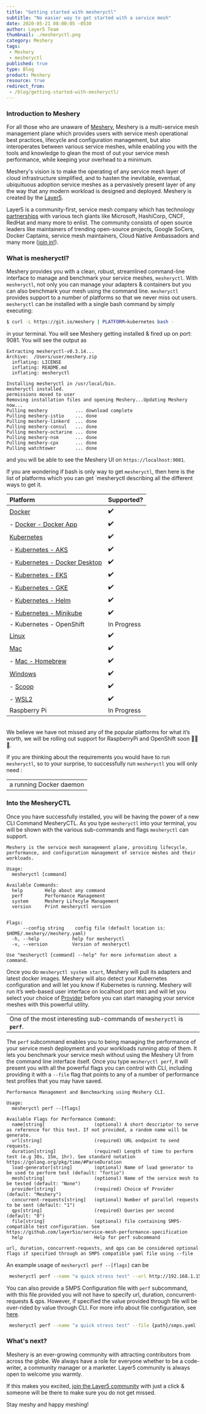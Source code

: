 ```yaml
---
title: "Getting started with mesheryctl"
subtitle: "No easier way to get started with a service mesh"
date: 2020-05-21 08:00:05 -0530
author: Layer5 Team
thumbnail: ./mesheryctl.png
category: Meshery
tags:
 - Meshery
 - mesheryctl
published: true
type: Blog
product: Meshery
resource: true
redirect_from:
 - /blog/getting-started-with-mesheryctl/
---
```




<BlogWrapper>

### Introduction to Meshery

For all those who are unaware of <a href="/meshery">Meshery</a>, Meshery is a multi-service mesh management plane which provides users with service mesh operational best practices, lifecycle and configuration management, but also interoperates between various service meshes, while enabling you with the tools and knowledge to glean the most of out your service mesh performance, while keeping your overhead to a minimum.

Meshery's vision is to make the operating of any service mesh layer of cloud infrastructure simplified, and to hasten the inevitable, eventual, ubiquituous adoption service meshes as a pervasively present layer of any the way that any modern workload is designed and deployed. Meshery is created by the <a href="/community">Layer5</a>.

Layer5 is a community-first, service mesh company which has technology <a href="partners">partnerships</a> with various tech giants like Microsoft, HashiCorp, CNCF, RedHat and many more to enlist. The community consists of open source leaders like maintainers of trending open-source projects, Google SoCers, Docker Captains, service mesh maintainers, Cloud Native Ambassadors and many more (<a href="http://slack.layer5.io">join in!</a>).


### What is mesheryctl?

Meshery provides you with a clean, robust, streamlined command-line interface to manage and benchmark your service meshes, `mesheryctl`. With `mesheryctl`, not only you can manage your adapters & containers but you can also benchmark your mesh using the command line. `mesheryctl` provides support to a number of platforms so that we never miss out users. `mesheryctl` can be installed with a single bash command by simply executing:

```bash
$ curl -L https://git.io/meshery | PLATFORM=kubernetes bash -
````

in your terminal. You will see Meshery getting installed & fired up on port: 9081.
You will see the output as


```
Extracting mesheryctl-v0.3.14...
Archive:  /Users/user/meshery.zip
  inflating: LICENSE
  inflating: README.md
  inflating: mesheryctl

Installing mesheryctl in /usr/local/bin.
mesheryctl installed.
permissions moved to user
Removing installation files and opening Meshery...Updating Meshery now...
Pulling meshery          ... download complete
Pulling meshery-istio    ... done
Pulling meshery-linkerd  ... done
Pulling meshery-consul   ... done
Pulling meshery-octarine ... done
Pulling meshery-nsm      ... done
Pulling meshery-cpx      ... done
Pulling watchtower       ... done
```

and you will be able to see the Meshery UI on `https://localhost:9081`.

If you are wondering if bash is only way to get `mesheryctl`, then here is the list of platforms which you can get `mesheryctl describing all the different ways to get it.

<table className="table-1" align="center">
<thead>
    <tr>
    <th align="left">Platform</th>
    <th >Supported?</th>
    </tr>
</thead>
<tbody>
    <tr>
    <td ><a href="https://docs.meshery.io/installation/platforms/docker">Docker</a></td>
    <td className="text-centre">✔️</td>
    </tr>
    <tr>
    <td> - <a href="https://docs.meshery.io/installation/platforms/docker">Docker - Docker App</a></td>
    <td className="text-centre">✔️</td>
    </tr>
    <tr>
    <td><a href="https://docs.meshery.io/installation/platforms/kubernetes">Kubernetes</a></td>
    <td className="text-centre">✔️</td>
    </tr>
    <tr>
    <td> - <a href="https://docs.meshery.io/installation/platforms/aks">Kubernetes - AKS</a></td>
    <td className="text-centre">✔️</td>
    </tr>
    <tr>
    <td> - <a href="https://docs.meshery.io/installation/quick-start">Kubernetes - Docker Desktop</a></td>
    <td className="text-centre">✔️</td>
    </tr>
    <tr>
    <td> - <a href="https://docs.meshery.io/installation/platforms/eks">Kubernetes - EKS</a></td>
    <td className="text-centre">✔️</td>
    </tr>
    <tr>
    <td> - <a href="https://docs.meshery.io/installation/platforms/gke">Kubernetes - GKE</a></td>
    <td className="text-centre">✔️</td>
    </tr>
    <tr>
    <td> - <a href="https://docs.meshery.io/installation/platforms/kubernetes#helm">Kubernetes - Helm</a></td>
    <td className="text-centre">✔️</td>
    </tr>
    <tr>
    <td> - <a href="https://docs.meshery.io/installation/platforms/minikube">Kubernetes - Minikube</a></td>
    <td className="text-centre">✔️</td>
    </tr>
    <tr>
    <td> - Kubernetes - OpenShift</td>
    <td className="text-centre">In Progress</td>
    </tr>
    <tr>
    <td><a href="https://docs.meshery.io/installation/quick-start">Linux</a></td>
    <td className="text-centre">✔️</td>
    </tr>
    <tr>
    <td><a href="https://docs.meshery.io/installation/quick-start">Mac</a></td>
    <td className="text-centre">✔️</td>
    </tr>
    <tr>
    <td> - <a href="https://docs.meshery.io/installation/mesheryctl#homebrew">Mac - Homebrew</a></td>
    <td className="text-centre">✔️</td>
    </tr>
    <tr>
    <td><a href="https://docs.meshery.io/installation/platforms/windows">Windows</a></td>
    <td className="text-centre">✔️</td>
    </tr>
    <tr>
    <td> - <a href="https://docs.meshery.io/installation/mesheryctl#scoop">Scoop</a></td>
    <td className="text-centre">✔️</td>
    </tr>
    <tr>
    <td> - <a href="https://docs.meshery.io/installation/platforms/windows#wsl">WSL2</a></td>
    <td className="text-centre">✔️</td>
    </tr>
    <tr>
    <td>Raspberry Pi</td>
    <td className="text-centre">In Progress</td>
    </tr>
</tbody>
</table>

<br/>
We believe we have not missed any of the popular platforms for what it’s worth, we will be rolling out support for RaspberryPi and OpenShift soon 🎉🎉🎉.

If you are thinking about the requirements you would have to run `mesheryctl`, so to your surprise, to successfully run `mesheryctl` you will only need :

<table align="center" className="table-box"><tbody><tr><td className="text-centre">a running Docker daemon</td></tr></tbody></table>

### Into the MesheryCTL

Once you have successfully installed, you will be having the power of a new CLI Command MesheryCTL. As you type `mesheryctl` into your terminal, you will be shown with the various sub-commands and flags `mesheryctl` can support.

```
Meshery is the service mesh management plane, providing lifecycle, performance, and configuration management of service meshes and their workloads.

Usage:
  mesheryctl [command]

Available Commands:
  help        Help about any command
  perf        Performance Management
  system      Meshery Lifecyle Management
  version     Print mesheryctl version


Flags:
      --config string    config file (default location is: $HOME/.meshery//meshery.yaml)
  -h, --help            help for mesheryctl
  -v, --version         Version of mesheryctl

Use "mesheryctl [command] --help" for more information about a command.
```

Once you do `mesheryctl system start`, Meshery will pull its adapters and latest docker images. Meshery will also detect your Kubernetes configuration and will let you know if Kubernetes is running. Meshery will run it’s web-based user interface on localhost port `9081` and will let you select your choice of <a href="https://docs.meshery.io/extensibility#providers">Provider</a> before you can start managing your service meshes with this powerful utility.

<table align="center" className="table-box"><tbody><tr><td className="text-centre">One of the most interesting sub-commands of <code>mesheryctl</code> is <strong><code>perf</code></strong>.</td></tr></tbody></table>

The `perf` subcommand enables you to being managing the performance of your service mesh deployment and your workloads running atop of them. It lets you benchmark your service mesh without using the Meshery UI from the command line interface itself. Once you type `mesheryctl perf`, it will present you with all the powerful flags you can control with CLI, including providing it with a `--file` flag that points to any of a number of performance test profiles that you may have saved.

```
Performance Management and Benchmarking using Meshery CLI.

Usage:
  mesheryctl perf --[flags]

Available Flags for Performance Command:
  name[string]                  (optional) A short descriptor to serve as reference for this test. If not provided, a random name will be generate.
  url[string]                   (required) URL endpoint to send requests.
  duration[string]              (required) Length of time to perform test (e.g 30s, 15m, 1hr). See standard notation https://golang.org/pkg/time/#ParseDuration
  load-generator[string]        (optional) Name of load generator to be used to perform test (default: "fortio")
  mesh[string]                  (optional) Name of the service mesh to be tested (default: "None")
  provider[string]              (required) Choice of Provider (default: "Meshery")
  concurrent-requests[string]   (optional) Number of parallel requests to be sent (default: "1")
  qps[string]                   (required) Queries per second (default: "0")
  file[string]                  (optional) file containing SMPS-compatible test configuration. See https://github.com/layer5io/service-mesh-performance-specification
  help                          Help for perf subcommand

url, duration, concurrent-requests, and qps can be considered optional flags if specified through an SMPS compatible yaml file using --file
```

An example usage of `mesheryctl perf --[flags]` can be

```bash
 mesheryctl perf --name "a quick stress test" --url http://192.168.1.15/productpage --qps 300 --concurrent-requests 2 --duration 30s --token "provider=Meshery"
```

You can also provide a SMPS Configuration file with `perf` subcommand, with this file provided you will not have to specify url, duration, concurrent-requests & qps. However, if specified the value provided through file will be over-rided by value through CLI. For more info about file configuration, see [here](https://github.com/layer5io/service-mesh-performance-specification/blob/master/smps.yaml).

```bash
 mesheryctl perf --name "a quick stress test" --file {path}/smps.yaml --token "provider=Meshery"
```

### What's next?

Meshery is an ever-growing community with attracting contributors from across the globe. We always have a role for everyone whether to be a code-writer, a community manager or a marketer. Layer5 community is always open to welcome you warmly.

If this makes you excited, [join the Layer5 community](http://slack.layer5.io) with just a click & someone will be there to make sure you do not get missed.

Stay meshy and happy meshing!


</BlogWrapper>
